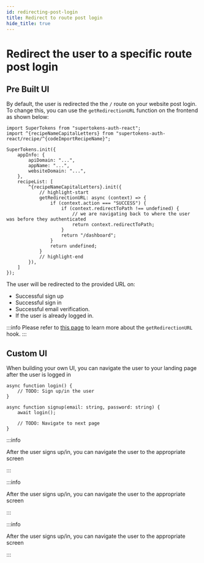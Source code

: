 ```yaml
---
id: redirecting-post-login
title: Redirect to route post login
hide_title: true
---
```


<!-- COPY DOCS -->
<!-- ./thirdpartyemailpassword/common-customizations/redirecting-post-login.mdx -->


# Redirect the user to a specific route post login

## Pre Built UI

<PreBuiltUITabs>

<TabItem value="reactjs">

By default, the user is redirected the the `/` route on your website post login. To change this, you can use the `getRedirectionURL` function on the frontend as shown below:

```tsx
import SuperTokens from "supertokens-auth-react";
import ^{recipeNameCapitalLetters} from "supertokens-auth-react/recipe/^{codeImportRecipeName}";

SuperTokens.init({
    appInfo: {
        apiDomain: "...",
        appName: "...",
        websiteDomain: "...",
    },
    recipeList: [
        ^{recipeNameCapitalLetters}.init({
            // highlight-start
            getRedirectionURL: async (context) => {
                if (context.action === "SUCCESS") {
                    if (context.redirectToPath !== undefined) {
                        // we are navigating back to where the user was before they authenticated
                        return context.redirectToPath;
                    }
                    return "/dashboard";
                }
                return undefined;
            }
            // highlight-end
        }),
    ]
});
```

</TabItem>

</PreBuiltUITabs>

The user will be redirected to the provided URL on:
- Successful sign up
- Successful sign in
- Successful email verification.
- If the user is already logged in.

:::info
Please refer to [this page](../advanced-customizations/frontend-hooks/redirection-callback) to learn more about the `getRedirectionURL` hook.
:::

## Custom UI

<CustomUITabs>

<TabItem value="web">

When building your own UI, you can navigate the user to your landing page after the user is logged in

```tsx
async function login() {
    // TODO: Sign up/in the user
}

async function signup(email: string, password: string) {
    await login();

    // TODO: Navigate to next page
}
```

</TabItem>
<TabItem value="mobile">

<FrontendMobileSubTabs>

<TabItem value="reactnative">

:::info

After the user signs up/in, you can navigate the user to the appropriate screen

:::

</TabItem>

<TabItem value="android">

:::info

After the user signs up/in, you can navigate the user to the appropriate screen

:::

</TabItem>

<TabItem value="ios">

:::info

After the user signs up/in, you can navigate the user to the appropriate screen

:::

</TabItem>

</FrontendMobileSubTabs>

</TabItem>

</CustomUITabs>
